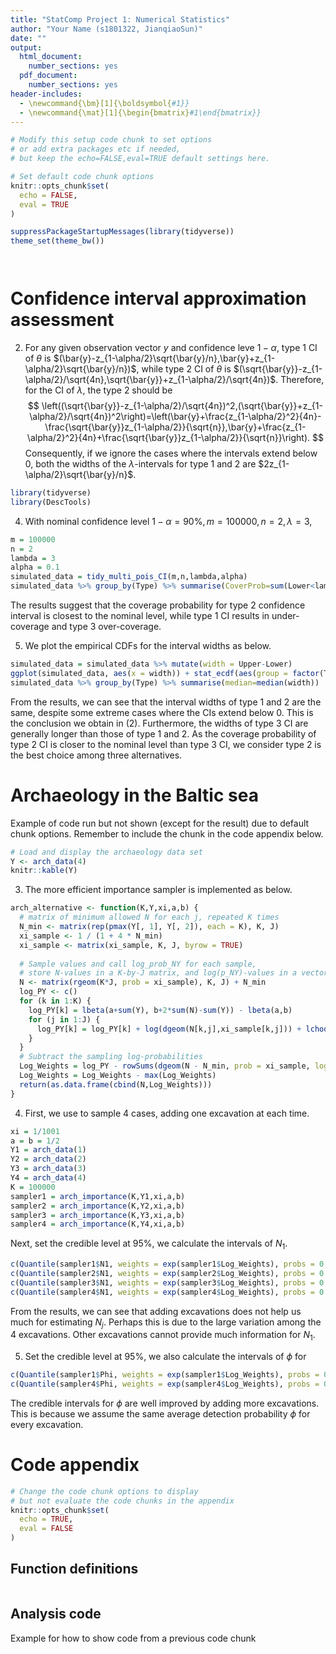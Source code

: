 ---
title: "StatComp Project 1: Numerical Statistics"
author: "Your Name (s1801322, JianqiaoSun)"
date: ""
output:
  html_document:
    number_sections: yes
  pdf_document:
    number_sections: yes
header-includes:
  - \newcommand{\bm}[1]{\boldsymbol{#1}}
  - \newcommand{\mat}[1]{\begin{bmatrix}#1\end{bmatrix}}
---

```{r setup, include = FALSE}
# Modify this setup code chunk to set options
# or add extra packages etc if needed,
# but keep the echo=FALSE,eval=TRUE default settings here.

# Set default code chunk options
knitr::opts_chunk$set(
  echo = FALSE,
  eval = TRUE
)

suppressPackageStartupMessages(library(tidyverse))
theme_set(theme_bw())
```

```{r code=readLines("code.R")}
```

```{r code=readLines("my_code.R")}
```

# Confidence interval approximation assessment

2. For any given observation vector $y$ and confidence leve $1-\alpha$, type 1 CI of $\theta$ is $(\bar{y}-z_{1-\alpha/2}\sqrt{\bar{y}/n},\bar{y}+z_{1-\alpha/2}\sqrt{\bar{y}/n})$, while type 2 CI of $\theta$ is $(\sqrt{\bar{y}}-z_{1-\alpha/2}/\sqrt{4n},\sqrt{\bar{y}}+z_{1-\alpha/2}/\sqrt{4n})$. Therefore, for the CI of $\lambda$, the type 2 should be $$ \left((\sqrt{\bar{y}}-z_{1-\alpha/2}/\sqrt{4n})^2,(\sqrt{\bar{y}}+z_{1-\alpha/2}/\sqrt{4n})^2\right)=\left(\bar{y}+\frac{z_{1-\alpha/2}^2}{4n}-\frac{\sqrt{\bar{y}}z_{1-\alpha/2}}{\sqrt{n}},\bar{y}+\frac{z_{1-\alpha/2}^2}{4n}+\frac{\sqrt{\bar{y}}z_{1-\alpha/2}}{\sqrt{n}}\right). $$
Consequently, if we ignore the cases where the intervals extend below 0, both the widths of the $\lambda$-intervals for type 1 and 2 are $2z_{1-\alpha/2}\sqrt{\bar{y}/n}$.

```{r}
library(tidyverse)
library(DescTools)
```

4. With nominal confidence level $1-\alpha=90\%, m=100000, n=2, \lambda=3$, 
```{r,echo=TRUE,eval=TRUE}
m = 100000
n = 2
lambda = 3
alpha = 0.1
simulated_data = tidy_multi_pois_CI(m,n,lambda,alpha)
simulated_data %>% group_by(Type) %>% summarise(CoverProb=sum(Lower<lambda & Upper>lambda)/m)
```
The results suggest that the coverage probability for type 2 confidence interval is closest to the nominal level, while type 1 CI results in under-coverage and type 3 over-coverage.

5. We plot the empirical CDFs for the interval widths as below.
```{r,echo=TRUE,eval=TRUE}
simulated_data = simulated_data %>% mutate(width = Upper-Lower)
ggplot(simulated_data, aes(x = width)) + stat_ecdf(aes(group = factor(Type), colour = factor(Type)))
simulated_data %>% group_by(Type) %>% summarise(median=median(width))
```
From the results, we can see that the interval widths of type 1 and 2 are the same, despite some extreme cases where the CIs extend below 0. This is the conclusion we obtain in (2). Furthermore, the widths of type 3 CI are generally longer than those of type 1 and 2. As the coverage probability of type 2 CI is closer to the nominal level than type 3 CI, we consider type 2 is the best choice among three alternatives.

# Archaeology in the Baltic sea

Example of code run but not shown (except for the result)
due to default chunk options. Remember to include the chunk in the
code appendix below.
```{r some-code}
# Load and display the archaeology data set
Y <- arch_data(4)
knitr::kable(Y)
```

3. The more efficient importance sampler is implemented as below.
```{r,echo=TRUE,eval=TRUE}
arch_alternative <- function(K,Y,xi,a,b) {
  # matrix of minimum allowed N for each j, repeated K times
  N_min <- matrix(rep(pmax(Y[, 1], Y[, 2]), each = K), K, J)
  xi_sample <- 1 / (1 + 4 * N_min)
  xi_sample <- matrix(xi_sample, K, J, byrow = TRUE)
  
  # Sample values and call log_prob_NY for each sample,
  # store N-values in a K-by-J matrix, and log(p_NY)-values in a vector log_PY
  N <- matrix(rgeom(K*J, prob = xi_sample), K, J) + N_min
  log_PY <- c()
  for (k in 1:K) {
    log_PY[k] = lbeta(a+sum(Y), b+2*sum(N)-sum(Y)) - lbeta(a,b)
    for (j in 1:J) {
      log_PY[k] = log_PY[k] + log(dgeom(N[k,j],xi_sample[k,j])) + lchoose(N[k,j],Y[j,1]) + lchoose(N[k,j],Y[j,2])
    }
  }
  # Subtract the sampling log-probabilities
  Log_Weights = log_PY - rowSums(dgeom(N - N_min, prob = xi_sample, log = TRUE))
  Log_Weights = Log_Weights - max(Log_Weights)
  return(as.data.frame(cbind(N,Log_Weights)))
}
```

4. First, we use \texttt{arch_importance} to sample 4 cases, adding one excavation at each time.
```{r,echo=TRUE,eval=TRUE,warning=FALSE}
xi = 1/1001
a = b = 1/2
Y1 = arch_data(1)
Y2 = arch_data(2)
Y3 = arch_data(3)
Y4 = arch_data(4)
K = 100000
sampler1 = arch_importance(K,Y1,xi,a,b)
sampler2 = arch_importance(K,Y2,xi,a,b)
sampler3 = arch_importance(K,Y3,xi,a,b)
sampler4 = arch_importance(K,Y4,xi,a,b)
```
Next, set the credible level at $95\%$, we calculate the intervals of $N_1$.
```{r,echo=TRUE,eval=TRUE}
c(Quantile(sampler1$N1, weights = exp(sampler1$Log_Weights), probs = 0.025, type = 1), Quantile(sampler1$N1, weights = exp(sampler1$Log_Weights), probs = 0.975, type = 1))
c(Quantile(sampler2$N1, weights = exp(sampler2$Log_Weights), probs = 0.025, type = 1), Quantile(sampler2$N1, weights = exp(sampler2$Log_Weights), probs = 0.975, type = 1))
c(Quantile(sampler3$N1, weights = exp(sampler3$Log_Weights), probs = 0.025, type = 1), Quantile(sampler3$N1, weights = exp(sampler3$Log_Weights), probs = 0.975, type = 1))
c(Quantile(sampler4$N1, weights = exp(sampler4$Log_Weights), probs = 0.025, type = 1), Quantile(sampler4$N1, weights = exp(sampler1$Log_Weights), probs = 0.975, type = 1))
```
From the results, we can see that adding excavations does not help us much for estimating $N_j$. Perhaps this is due to the large variation among the 4 excavations. Other excavations cannot provide much information for $N_1$.

5. Set the credible level at $95\%$, we also calculate the intervals of $\phi$ for 
```{r,echo=TRUE,eval=TRUE}
c(Quantile(sampler1$Phi, weights = exp(sampler1$Log_Weights), probs = 0.025, na.rm = TRUE, type = 1), Quantile(sampler1$Phi, weights = exp(sampler1$Log_Weights), probs = 0.975, na.rm = TRUE, type = 1))
c(Quantile(sampler4$Phi, weights = exp(sampler4$Log_Weights), probs = 0.025, na.rm = TRUE, type = 1), Quantile(sampler4$Phi, weights = exp(sampler4$Log_Weights), probs = 0.975, na.rm = TRUE, type = 1))
```
The credible intervals for $\phi$ are well improved by adding more excavations. This is because we assume the same average detection probability $\phi$ for every excavation.

# Code appendix

```{r code-appendix, include=FALSE}
# Change the code chunk options to display
# but not evaluate the code chunks in the appendix
knitr::opts_chunk$set(
  echo = TRUE,
  eval = FALSE
)
```

## Function definitions

```{r code=readLines("my_code.R")}
```

## Analysis code

Example for how to show code from a previous code chunk
```{r ref.label="some-code"}
```
